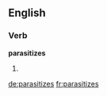 ==English==

===Verb===
'''parasitizes'''

# {{third-person singular of|parasitize}}

[[de:parasitizes]]
[[fr:parasitizes]]